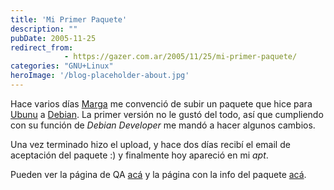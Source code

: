 ```yaml
---
title: 'Mi Primer Paquete'
description: ""
pubDate: 2005-11-25
redirect_from: 
            - https://gazer.com.ar/2005/11/25/mi-primer-paquete/
categories: "GNU+Linux"
heroImage: '/blog-placeholder-about.jpg'
---
```

Hace varios días [Marga](http://lug.fi.uba.ar/integrantes/?usuario=Marga) me convenció de subir un paquete que hice para [Ubunu](http://www.ubuntu.com/) a [Debian](http://www.debian.org/). La primer versión no le gustó del todo, así que cumpliendo con su función de _Debian Developer_ me mandó a hacer algunos cambios.

Una vez terminado hizo el upload, y hace dos días recibí el email de aceptación del paquete :) y finalmente hoy apareció en mi _apt_.

Pueden ver la página de QA [acá](http://packages.qa.debian.org/x/xchat-xsys.html) y la página con la info del paquete [acá](http://packages.debian.org/unstable/misc/xchat-xsys).
